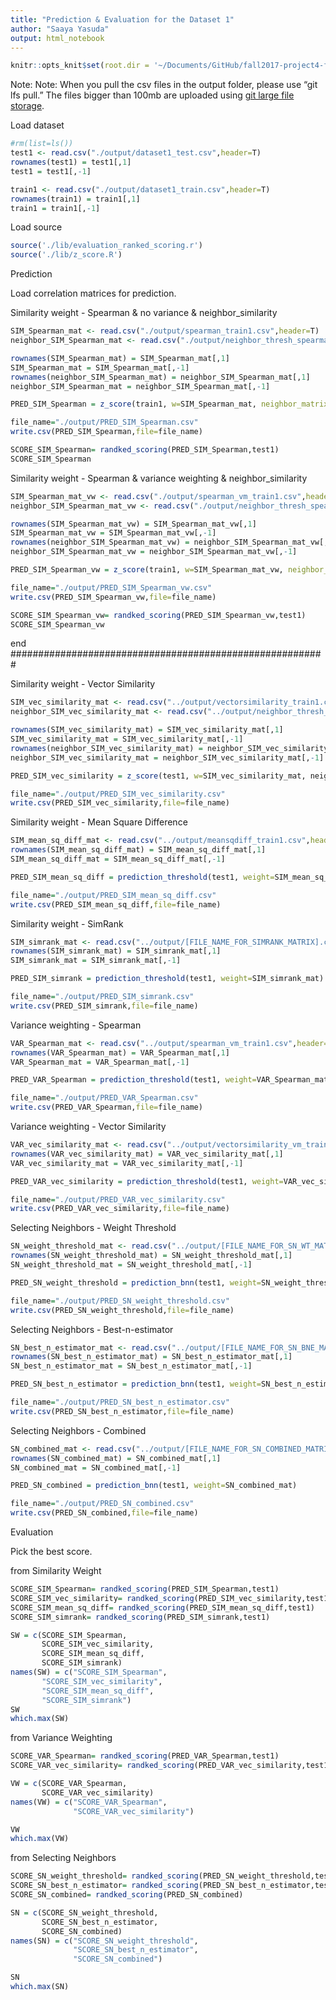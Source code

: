 ```yaml
---
title: "Prediction & Evaluation for the Dataset 1"
author: "Saaya Yasuda"
output: html_notebook
---
```


```r
knitr::opts_knit$set(root.dir = '~/Documents/GitHub/fall2017-project4-fall2017-proj4-grp6')
```

Note:
Note: When you pull the csv files in the output folder, please use "git lfs pull." 
The files bigger than 100mb are uploaded using [git large file storage](https://git-lfs.github.com/).

Load dataset
```r
#rm(list=ls())
test1 <- read.csv("./output/dataset1_test.csv",header=T)
rownames(test1) = test1[,1]
test1 = test1[,-1]

train1 <- read.csv("./output/dataset1_train.csv",header=T)
rownames(train1) = train1[,1]
train1 = train1[,-1]
```

Load source
```r
source('./lib/evaluation_ranked_scoring.r')
source('./lib/z_score.R')
```

Prediction

Load correlation matrices for prediction.

Similarity weight - Spearman & no variance & neighbor_similarity
```r
SIM_Spearman_mat <- read.csv("./output/spearman_train1.csv",header=T)
neighbor_SIM_Spearman_mat <- read.csv("./output/neighbor_thresh_spearman.csv",header=T)

rownames(SIM_Spearman_mat) = SIM_Spearman_mat[,1]
SIM_Spearman_mat = SIM_Spearman_mat[,-1]
rownames(neighbor_SIM_Spearman_mat) = neighbor_SIM_Spearman_mat[,1]
neighbor_SIM_Spearman_mat = neighbor_SIM_Spearman_mat[,-1]

PRED_SIM_Spearman = z_score(train1, w=SIM_Spearman_mat, neighbor_matrix= neighbor_SIM_Spearman_mat)

file_name="./output/PRED_SIM_Spearman.csv"
write.csv(PRED_SIM_Spearman,file=file_name)

SCORE_SIM_Spearman= randked_scoring(PRED_SIM_Spearman,test1)
SCORE_SIM_Spearman
```

Similarity weight - Spearman & variance weighting & neighbor_similarity
```r
SIM_Spearman_mat_vw <- read.csv("./output/spearman_vm_train1.csv",header=T)
neighbor_SIM_Spearman_mat_vw <- read.csv("./output/neighbor_thresh_spearman_wv.csv",header=T)

rownames(SIM_Spearman_mat_vw) = SIM_Spearman_mat_vw[,1]
SIM_Spearman_mat_vw = SIM_Spearman_mat_vw[,-1]
rownames(neighbor_SIM_Spearman_mat_vw) = neighbor_SIM_Spearman_mat_vw[,1]
neighbor_SIM_Spearman_mat_vw = neighbor_SIM_Spearman_mat_vw[,-1]

PRED_SIM_Spearman_vw = z_score(train1, w=SIM_Spearman_mat_vw, neighbor_matrix= neighbor_SIM_Spearman_mat_vw)

file_name="./output/PRED_SIM_Spearman_vw.csv"
write.csv(PRED_SIM_Spearman_vw,file=file_name)

SCORE_SIM_Spearman_vw= randked_scoring(PRED_SIM_Spearman_vw,test1)
SCORE_SIM_Spearman_vw

```















end
#########################################################

Similarity weight - Vector Similarity
```r
SIM_vec_similarity_mat <- read.csv("../output/vectorsimilarity_train1.csv",header=T)
neighbor_SIM_vec_similarity_mat <- read.csv("../output/neighbor_thresh_vecsim.csv",header=T)

rownames(SIM_vec_similarity_mat) = SIM_vec_similarity_mat[,1]
SIM_vec_similarity_mat = SIM_vec_similarity_mat[,-1]
rownames(neighbor_SIM_vec_similarity_mat) = neighbor_SIM_vec_similarity_mat[,1]
neighbor_SIM_vec_similarity_mat = neighbor_SIM_vec_similarity_mat[,-1]

PRED_SIM_vec_similarity = z_score(test1, w=SIM_vec_similarity_mat, neighbor_SIM_vec_similarity_mat)

file_name="./output/PRED_SIM_vec_similarity.csv"
write.csv(PRED_SIM_vec_similarity,file=file_name)
```

Similarity weight - Mean Square Difference
```r
SIM_mean_sq_diff_mat <- read.csv("../output/meansqdiff_train1.csv",header=T)
rownames(SIM_mean_sq_diff_mat) = SIM_mean_sq_diff_mat[,1]
SIM_mean_sq_diff_mat = SIM_mean_sq_diff_mat[,-1]

PRED_SIM_mean_sq_diff = prediction_threshold(test1, weight=SIM_mean_sq_diff_mat)

file_name="./output/PRED_SIM_mean_sq_diff.csv"
write.csv(PRED_SIM_mean_sq_diff,file=file_name)
```

Similarity weight - SimRank
```r
SIM_simrank_mat <- read.csv("../output/[FILE_NAME_FOR_SIMRANK_MATRIX].csv",header=T)
rownames(SIM_simrank_mat) = SIM_simrank_mat[,1]
SIM_simrank_mat = SIM_simrank_mat[,-1]

PRED_SIM_simrank = prediction_threshold(test1, weight=SIM_simrank_mat)

file_name="./output/PRED_SIM_simrank.csv"
write.csv(PRED_SIM_simrank,file=file_name)
```

Variance weighting - Spearman
```r
VAR_Spearman_mat <- read.csv("../output/spearman_vm_train1.csv",header=T)
rownames(VAR_Spearman_mat) = VAR_Spearman_mat[,1]
VAR_Spearman_mat = VAR_Spearman_mat[,-1]

PRED_VAR_Spearman = prediction_threshold(test1, weight=VAR_Spearman_mat)

file_name="./output/PRED_VAR_Spearman.csv"
write.csv(PRED_VAR_Spearman,file=file_name)
```

Variance weighting - Vector Similarity
```r
VAR_vec_similarity_mat <- read.csv("../output/vectorsimilarity_vm_train1.csv",header=T)
rownames(VAR_vec_similarity_mat) = VAR_vec_similarity_mat[,1]
VAR_vec_similarity_mat = VAR_vec_similarity_mat[,-1]

PRED_VAR_vec_similarity = prediction_threshold(test1, weight=VAR_vec_similarity_mat)

file_name="./output/PRED_VAR_vec_similarity.csv"
write.csv(PRED_VAR_vec_similarity,file=file_name)
```

Selecting Neighbors - Weight Threshold
```r
SN_weight_threshold_mat <- read.csv("../output/[FILE_NAME_FOR_SN_WT_MATRIX].csv",header=T)
rownames(SN_weight_threshold_mat) = SN_weight_threshold_mat[,1]
SN_weight_threshold_mat = SN_weight_threshold_mat[,-1]

PRED_SN_weight_threshold = prediction_bnn(test1, weight=SN_weight_threshold_mat)

file_name="./output/PRED_SN_weight_threshold.csv"
write.csv(PRED_SN_weight_threshold,file=file_name)
```

Selecting Neighbors - Best-n-estimator
```r
SN_best_n_estimator_mat <- read.csv("../output/[FILE_NAME_FOR_SN_BNE_MATRIX].csv",header=T)
rownames(SN_best_n_estimator_mat) = SN_best_n_estimator_mat[,1]
SN_best_n_estimator_mat = SN_best_n_estimator_mat[,-1]

PRED_SN_best_n_estimator = prediction_bnn(test1, weight=SN_best_n_estimator_mat)

file_name="./output/PRED_SN_best_n_estimator.csv"
write.csv(PRED_SN_best_n_estimator,file=file_name)
```

Selecting Neighbors - Combined
```r
SN_combined_mat <- read.csv("../output/[FILE_NAME_FOR_SN_COMBINED_MATRIX].csv",header=T)
rownames(SN_combined_mat) = SN_combined_mat[,1]
SN_combined_mat = SN_combined_mat[,-1]

PRED_SN_combined = prediction_bnn(test1, weight=SN_combined_mat)

file_name="./output/PRED_SN_combined.csv"
write.csv(PRED_SN_combined,file=file_name)
```


Evaluation

Pick the best score.

from Similarity Weight
```r
SCORE_SIM_Spearman= randked_scoring(PRED_SIM_Spearman,test1)
SCORE_SIM_vec_similarity= randked_scoring(PRED_SIM_vec_similarity,test1)
SCORE_SIM_mean_sq_diff= randked_scoring(PRED_SIM_mean_sq_diff,test1)
SCORE_SIM_simrank= randked_scoring(PRED_SIM_simrank,test1)

SW = c(SCORE_SIM_Spearman, 
       SCORE_SIM_vec_similarity, 
       SCORE_SIM_mean_sq_diff,
       SCORE_SIM_simrank)
names(SW) = c("SCORE_SIM_Spearman", 
       "SCORE_SIM_vec_similarity", 
       "SCORE_SIM_mean_sq_diff",
       "SCORE_SIM_simrank")
SW
which.max(SW)
```

from Variance Weighting
```r
SCORE_VAR_Spearman= randked_scoring(PRED_VAR_Spearman,test1)
SCORE_VAR_vec_similarity= randked_scoring(PRED_VAR_vec_similarity,test1)

VW = c(SCORE_VAR_Spearman,
       SCORE_VAR_vec_similarity)
names(VW) = c("SCORE_VAR_Spearman",
              "SCORE_VAR_vec_similarity")

VW
which.max(VW)
```

from Selecting Neighbors
```r
SCORE_SN_weight_threshold= randked_scoring(PRED_SN_weight_threshold,test1)
SCORE_SN_best_n_estimator= randked_scoring(PRED_SN_best_n_estimator,test1)
SCORE_SN_combined= randked_scoring(PRED_SN_combined)

SN = c(SCORE_SN_weight_threshold,
       SCORE_SN_best_n_estimator,
       SCORE_SN_combined)
names(SN) = c("SCORE_SN_weight_threshold",
              "SCORE_SN_best_n_estimator",
              "SCORE_SN_combined")

SN
which.max(SN)

```

